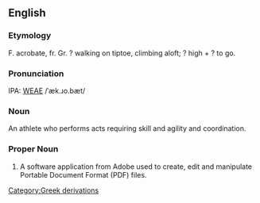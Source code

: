 ==English==
===Etymology===
F. acrobate, fr. Gr. ? walking on tiptoe, climbing aloft; ? high + ? to go.

===Pronunciation===
IPA: [[WEAE]] /ˈæk.ɹo.bæt/

===Noun===
An athlete who performs acts requiring skill and agility and coordination.

===Proper Noun===
#A software application from Adobe used to create, edit and manipulate Portable Document Format (PDF) files.
[[Category:Greek derivations]]